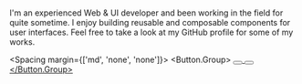 
<div className="main-section">
  <h1>
    <Typography variant="title" text="Amin Pakseresht" component="b" />
    <Typography variant="title" text="web & ui developer" component="span" />
  </h1>
</div>
<Spacing margin={['md', 'auto', 'auto']}>
  <Typography variant="body" className="main-section-paragraph">
    I'm an experienced Web & UI developer and been working in the field for quite sometime. I enjoy building
    reusable and composable components for user interfaces. Feel free to take a look at my GitHub profile for
    some of my works.
  </Typography>
</Spacing>

<Spacing margin={['md', 'none', 'none']}>
  <Button.Group>
    <Button variant="invert-outline" text="Fork this project on GitHub">
      <a href="https://github.com/aminpaks/portfolio-reactjs" />
    </Button>
    <Button text="GitHub profile">
      <a href="https://github.com/aminpaks" />
    </Button>
  </Button.Group>
</Spacing>
